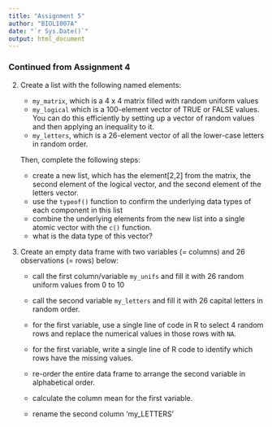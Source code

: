 ```yaml
---
title: "Assignment 5"
author: "BIOL1007A"
date: "`r Sys.Date()`"
output: html_document
---
```

### Continued from Assignment 4
  
2. Create a list with the following named elements:
    - `my_matrix`, which is a 4 x 4 matrix filled with random uniform values
    - `my_logical` which is a 100-element vector of TRUE or FALSE values. You can do this efficiently by setting up a vector of random values and then applying an inequality to it.
    - `my_letters`, which is a 26-element vector of all the lower-case letters in random order.  
      
    Then, complete the following steps:
    
    - create a new list, which has the element[2,2] from the matrix, the second element of the logical vector, and the second element of the letters vector.
    - use the `typeof()` function to confirm the underlying data types of each component in this list
    - combine the underlying elements from the new list into a single atomic vector with the `c()` function.
    - what is the data type of this vector?


3. Create an empty data frame with two variables (= columns) and 26 observations (= rows) below:

    - call the first column/variable `my_unifs` and fill it with 26 random uniform values from 0 to 10

    - call the second variable `my_letters` and fill it with 26 capital letters in random order.

    - for the first variable, use a single line of code in R to select 4 random rows and replace the numerical values in those rows with `NA`.  

    - for the first variable, write a single line of R code to identify which rows have the missing values.  
    - re-order the entire data frame to arrange the second variable in alphabetical order. 
    - calculate the column mean for the first variable.  
    - rename the second column 'my_LETTERS' 